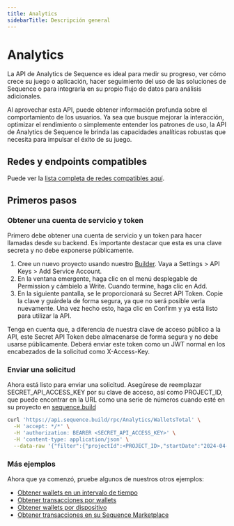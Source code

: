 ```yaml
---
title: Analytics
sidebarTitle: Descripción general
---
```


# Analytics
La API de Analytics de Sequence es ideal para medir su progreso, ver cómo crece su juego o aplicación, hacer seguimiento del uso de las soluciones de Sequence o para integrarla en su propio flujo de datos para análisis adicionales.

Al aprovechar esta API, puede obtener información profunda sobre el comportamiento de los usuarios. Ya sea que busque mejorar la interacción, optimizar el rendimiento o simplemente entender los patrones de uso, la API de Analytics de Sequence le brinda las capacidades analíticas robustas que necesita para impulsar el éxito de su juego.

## Redes y endpoints compatibles
Puede ver la [lista completa de redes compatibles aquí](https://status.sequence.info).

## Primeros pasos

### Obtener una cuenta de servicio y token
Primero debe obtener una cuenta de servicio y un token para hacer llamadas desde su backend. Es importante destacar que esta es una clave secreta y no debe exponerse públicamente.
1. Cree un nuevo proyecto usando nuestro [Builder](https://sequence.build). Vaya a Settings > API Keys > Add Service Account.
2. En la ventana emergente, haga clic en el menú desplegable de Permission y cámbielo a Write. Cuando termine, haga clic en Add.
3. En la siguiente pantalla, se le proporcionará su Secret API Token. Copie la clave y guárdela de forma segura, ya que no será posible verla nuevamente. Una vez hecho esto, haga clic en Confirm y ya está listo para utilizar la API.

Tenga en cuenta que, a diferencia de nuestra clave de acceso público a la API, este Secret API Token debe almacenarse de forma segura y no debe usarse públicamente. Deberá enviar este token como un JWT normal en los encabezados de la solicitud como X-Access-Key.

### Enviar una solicitud
Ahora está listo para enviar una solicitud. Asegúrese de reemplazar SECRET\_API\_ACCESS\_KEY por su clave de acceso, así como PROJECT\_ID, que puede encontrar en la URL como una serie de números cuando esté en su proyecto en [sequence.build](https://sequence.build)

```sh cURL
curl 'https://api.sequence.build/rpc/Analytics/WalletsTotal' \
  -H 'accept: */*' \
  -H 'authorization: BEARER <SECRET_API_ACCESS_KEY>' \
  -H 'content-type: application/json' \
  --data-raw '{"filter":{"projectId":<PROJECT_ID>,"startDate":"2024-04-23","endDate":"2024-05-23"}}'
```

### Más ejemplos
Ahora que ya comenzó, pruebe algunos de nuestros otros ejemplos:
- [Obtener wallets en un intervalo de tiempo](/api-references/analytics/examples/wallets#fetch-wallets-for-a-time-interval-for-a-project-id)
- [Obtener transacciones por wallets](/api-references/analytics/examples/wallets#fetch-transactions-by-wallets)
- [Obtener wallets por dispositivo](/api-references/analytics/examples/wallets#fetch-wallets-by-device)
- [Obtener transacciones en su Sequence Marketplace](/api-references/analytics/examples/marketplace#fetch-transactions-on-your-marketplace)